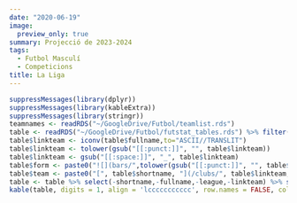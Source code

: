```yaml
---
date: "2020-06-19"
image:
  preview_only: true
summary: Projecció de 2023-2024
tags:
  - Futbol Masculí
  - Competicions
title: La Liga
---
```

```r
suppressMessages(library(dplyr))
suppressMessages(library(kableExtra))
suppressMessages(library(stringr))
teamnames <- readRDS("~/GoogleDrive/Futbol/teamlist.rds")
table <- readRDS("~/GoogleDrive/Futbol/futstat_tables.rds") %>% filter(league == 'primera_1') %>% left_join(teamnames, by = "team") %>% arrange(rank) %>% mutate(league = str_sub(league,1,-3))
table$linkteam <- iconv(table$fullname,to="ASCII//TRANSLIT")
table$linkteam <- tolower(gsub("[[:punct:]]", "", table$linkteam))
table$linkteam <- gsub("[[:space:]]", "_", table$linkteam)
table$form <- paste0("![](bars/",tolower(gsub("[[:punct:]]", "", table$team)),".png)")
table$team <- paste0("[", table$shortname, "](/clubs/", table$linkteam,"_",table$league,")")
table <- table %>% select(-shortname,-fullname,-league,-linkteam) %>% select(team,form,everything())
kable(table, digits = 1, align = 'lccccccccccc', row.names = FALSE, col.names = c('Club', 'Forma', 'Class.', 'Punts', 'Campió', 'UCL', "Europa", "Conf", 'Descens', 'F', 'C', 'Qual.')) %>% add_header_above(c('Temporada' = 4, 'Probabilitat (%)' = 5, 'xGols' = 3)) %>% column_spec(1, bold = T) %>% column_spec(4, border_right = T) %>% column_spec(9, border_right = T)
```

